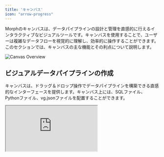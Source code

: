 ```yaml
---
title: 'キャンバス'
icon: "arrow-progress"
---
```


Morphのキャンバスは、データパイプラインの設計と管理を直感的に行えるインタラクティブなビジュアルツールです。キャンバスを使用することで、ユーザーは複雑なデータフローを視覚的に理解し、効率的に操作することができます。このセクションでは、キャンバスの主な機能とその利点について説明します。

<img
  src="/assets/images/docs/canvas-overview.png"
  alt="Canvas Overview"
/>

## ビジュアルデータパイプラインの作成

キャンバスは、ドラッグ＆ドロップ操作でデータパイプラインを構築できる直感的なインターフェースを提供します。キャンバス上には、SQLファイル、Pythonファイル、vg.jsonファイルを配置することができます。

<iframe
  src="https://www.loom.com/embed/ae290d3547fc46808b991f660c1a93dd?sid=1f1d917d-d00f-4060-ba12-02c4ace58b98"
  controls
  className="w-full aspect-video"
></iframe>